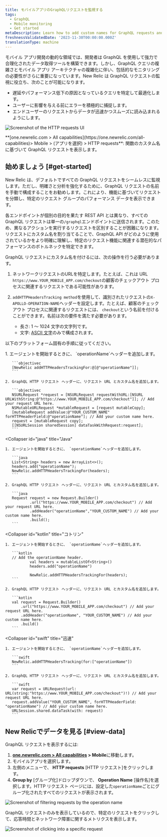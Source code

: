 ```yaml
---
title: モバイルアプリのGraphQLリクエストを監視する
tags:
  - GraphQL
  - Mobile monitoring
  - Get started
metaDescription: Learn how to add custom names for GraphQL requests and view request data in New Relic.
freshnessValidatedDate: '2023-11-30T00:00:00.000Z'
translationType: machine
---
```





モバイル アプリ開発の動的な領域では、開発者は GraphQL を使用して強力で合理化されたデータ取得ツールを構築できます。しかし、GraphQL クエリの複雑さとモバイル アプリ アーキテクチャの複雑化に伴い、包括的なモニタリングの必要性がさらに重要になっています。New Relic は GraphQL リクエストの監視に役立ち、次のことが可能になります。

* 遅延やパフォーマンス低下の原因となっているクエリを特定して最適化します。
* ユーザーに影響を与える前にエラーを積極的に捕捉します。
* エンドユーザーのリクエストからデータが迅速かつスムーズに読み込まれるようにします。

<img
  title="HTTP requests"
  alt="Screenshot of the HTTP requests UI"
  src={mobileMobileGraphqlRequests}
/>

<figcaption>
  **[one.newrelic.com > All capabilities](https://one.newrelic.com/all-capabilities)> Mobile > (アプリを選択) > HTTP requests**: 関数のカスタム名に基づいて GraphQL リクエストを表示します。
</figcaption>

## 始めましょう [#get-started]

New Relic は、デフォルトですべての GraphQL リクエストをシームレスに監視します。ただし、明確さと分析を強化するために、GraphQL リクエストの名前を手動で構成することをお勧めします。これにより、機能に基づいてリクエストを分類し、特定のリクエスト グループのパフォーマンス データを表示できます。

各エンドポイントが個別の目的を果たす REST API とは異なり、すべての GraphQL リクエストは単一の`/graphql`エンドポイントに送信されます。このため、異なるアクションを実行するリクエストを区別することが困難になります。リクエストにカスタム名を割り当てることで、GraphQL API がどのように使用されているかをより明確に理解し、特定のリクエスト機能に関連する潜在的なパフォーマンスのボトルネックを特定できます。

GraphQL リクエストにカスタム名を付けるには、次の操作を行う必要があります。

1. ネットワークリクエストのURLを特定します。たとえば、これは URL `https://www.YOUR_MOBILE_APP.com/checkout`の顧客のチェックアウト プロセスに関連するリクエストである可能性があります。

2. `addHTTPHeadersTracking method`を使用して、識別されたリクエストの`X-APOLLO-OPERATION-NAME`ヘッダーを設定します。たとえば、顧客のチェックアウト プロセスに関連するリクエストには、 `checkout`という名前を付けることができます。名前は次の要件を満たす必要があります。

   * 長さ: 1 ～ 1024 文字の文字列です。
   * 文字: [ASCII 文字](https://www.ascii-code.com/characters)のみで構成されます。

以下のプラットフォーム固有の手順に従ってください。

<CollapserGroup>
  <Collapser
    id="objc"
    title="目的-c"
  >
    1. エージェントを開始するときに、 `operationName`ヘッダーを追加します。

       ```objectivec
       [NewRelic addHTTPHeadersTrackingFor:@[@"operationName"]]; 
       ```

    2. GraphQL HTTP リクエスト ヘッダーに、リクエスト URL とカスタム名を追加します。

       ```objectivec
       NSURLRequest *request = [NSURLRequest requestWithURL:[NSURL URLWithString:@"https://www.YOUR_MOBILE_APP.com/checkout"]]; // Add your request URL here.
       NSMutableURLRequest *mutableRequest = [request mutableCopy];
       [mutableRequest addValue:@"YOUR_CUSTOM_NAME" forHTTPHeaderField:@"operationName"]; // Add your custom name here.
       request = [mutableRequest copy];
       [[NSURLSession sharedSession] dataTaskWithRequest:request];
       ```
  </Collapser>

  <Collapser
    id="java"
    title="Java"
  >
    1. エージェントを開始するときに、 `operationName`ヘッダーを追加します。

       ```java
       List<String> headers = new ArrayList<>(); 
       headers.add("operationName");
       NewRelic.addHTTPHeadersTrackingFor(headers);
       ```

    2. GraphQL HTTP リクエスト ヘッダーに、リクエスト URL とカスタム名を追加します。

       ```java
       Request request = new Request.Builder()
               .url("https://www.YOUR_MOBILE_APP.com/checkout") // Add your request URL here.
               .addHeader("operationName","YOUR_CUSTOM_NAME") // Add your custom name here.
               .build();
       ```
  </Collapser>

  <Collapser
    id="kotlin"
    title="コトリン"
  >
    1. エージェントを開始するときに、 `operationName`ヘッダーを追加します。

       ```kotlin
       // Add the operationName header.
               val headers = mutableListOf<String>()
               headers.add("operationName")

               NewRelic.addHTTPHeadersTrackingFor(headers);
       ```

    2. GraphQL HTTP リクエスト ヘッダーに、リクエスト URL とカスタム名を追加します。

       ```kotlin
       val request = Request.Builder()
           .url("https://www.YOUR_MOBILE_APP.com/checkout") // Add your request URL here.
           .addHeader("operationName", "YOUR_CUSTOM_NAME") // Add your custom name here.
           .build()
       ```
  </Collapser>

  <Collapser
    id="swift"
    title="迅速"
  >
    1. エージェントを開始するときに、 `operationName`ヘッダーを追加します。

       ```swift
       NewRelic.addHTTPHeadersTracking(for:["operationName"])
       ```

    2. GraphQL HTTP リクエスト ヘッダーに、リクエスト URL とカスタム名を追加します。

       ```swift
       var request = URLRequest(url: URL(string:"https://www.YOUR_MOBILE_APP.com/checkout")!) // Add your request URL here.
       request.addValue("YOUR_CUSTOM_NAME", forHTTPHeaderField: "operationName") // Add your custom name here.
       URLSession.shared.dataTask(with: request)
       ```
  </Collapser>
</CollapserGroup>

## New Relicでデータを見る [#view-data]

GraphQL リクエストを表示するには:

1. **[one.newrelic.com > All capabilities](https://one.newrelic.com/all-capabilities) > Mobile**に移動します。
2. モバイルアプリを選択します。
3. 左側のメニューで、 **HTTP requests** \[HTTP リクエスト]をクリックします。
4. **Group by** \[グループ化]ドロップダウンで、 **Operation Name** \[操作名]を選択します。HTTP リクエスト ページには、設定した`operationName`ごとにグループ化されたすべてのリクエストが表示されます。

<img
  title="Filter by operation name"
  alt="Screenshot of filtering requests by the operation name"
  src={mobileGroupbyDropdown}
/>

GraphQL リクエストのみを表示しているので、特定のリクエストをクリックして、応答時間とネットワーク障害に関するメトリクスを表示します。

<img
  title="Request details"
  alt="Screenshot of clicking into a specific request"
  src={mobileRequestDetails}
/>